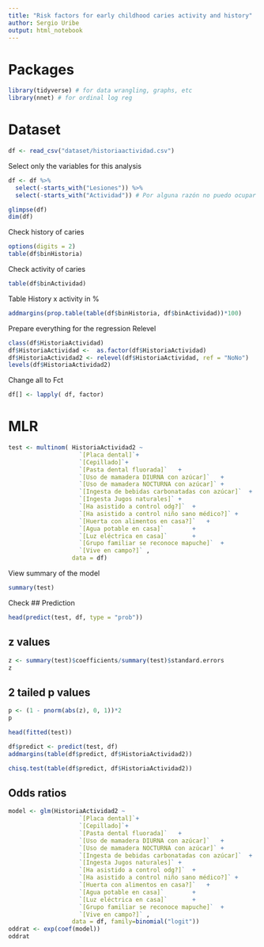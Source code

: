 ```yaml
---
title: "Risk factors for early childhood caries activity and history"
author: Sergio Uribe
output: html_notebook
---
```



# Packages
```r
library(tidyverse) # for data wrangling, graphs, etc
library(nnet) # for ordinal log reg
```

# Dataset
```r
df <- read_csv("dataset/historiaactividad.csv")
```
Select only the variables for this analysis
```r
df <- df %>% 
  select(-starts_with("Lesiones")) %>% 
  select(-starts_with("Actividad")) # Por alguna razón no puedo ocupar -col:col
```

```r
glimpse(df)
dim(df)
```

Check history of caries
```r
options(digits = 2)
table(df$binHistoria)
```
Check activity of caries
```r
table(df$binActividad)

```
Table History x activity in %
```r
addmargins(prop.table(table(df$binHistoria, df$binActividad))*100)

```

Prepare everything for the regression
Relevel
```r
class(df$HistoriaActividad)
df$HistoriaActividad <-  as.factor(df$HistoriaActividad)
df$HistoriaActividad2 <- relevel(df$HistoriaActividad, ref = "NoNo")
levels(df$HistoriaActividad2)
```
Change all to Fct

```r
df[] <- lapply( df, factor)

```


# MLR
```r
test <- multinom( HistoriaActividad2 ~ 
                    `[Placa dental]`+ 
                    `[Cepillado]`+ 
                    `[Pasta dental fluorada]`	+
                    `[Uso de mamadera DIURNA con azúcar]`	+
                    `[Uso de mamadera NOCTURNA con azúcar]`	+
                    `[Ingesta de bebidas carbonatadas con azúcar]`	+
                    `[Ingesta Jugos naturales]`	+	
                    `[Ha asistido a control odg?]`	+
                    `[Ha asistido a control niño sano médico?]`	+
                    `[Huerta con alimentos en casa?]`	+
                    `[Agua potable en casa]`		+
                    `[Luz eléctrica en casa]`		+
                    `[Grupo familiar se reconoce mapuche]`	+
                    `[Vive en campo?]` ,
                  data = df)
```
View summary of the model
```r
summary(test)
```


Check
## Prediction
```r
head(predict(test, df, type = "prob"))
```

## z values


```r
z <- summary(test)$coefficients/summary(test)$standard.errors
z
```
## 2 tailed p values
```r
p <- (1 - pnorm(abs(z), 0, 1))*2
p
```

```r
head(fitted(test))
```


```r
df$predict <- predict(test, df)
addmargins(table(df$predict, df$HistoriaActividad2))
```
```r
chisq.test(table(df$predict, df$HistoriaActividad2))
```


## Odds ratios
```r

model <- glm(HistoriaActividad2 ~ 
                    `[Placa dental]`+ 
                    `[Cepillado]`+ 
                    `[Pasta dental fluorada]`	+
                    `[Uso de mamadera DIURNA con azúcar]`	+
                    `[Uso de mamadera NOCTURNA con azúcar]`	+
                    `[Ingesta de bebidas carbonatadas con azúcar]`	+
                    `[Ingesta Jugos naturales]`	+	
                    `[Ha asistido a control odg?]`	+
                    `[Ha asistido a control niño sano médico?]`	+
                    `[Huerta con alimentos en casa?]`	+
                    `[Agua potable en casa]`		+
                    `[Luz eléctrica en casa]`		+
                    `[Grupo familiar se reconoce mapuche]`	+
                    `[Vive en campo?]` ,
                  data = df, family=binomial("logit"))
oddrat <- exp(coef(model))
oddrat
```
